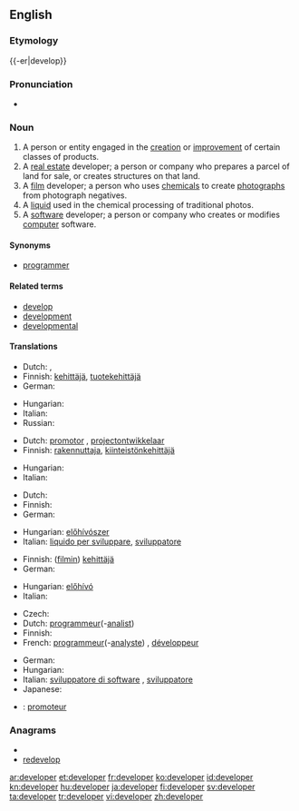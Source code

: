 {{wikipedia|dab=developer}}
==English==

===Etymology===
{{-er|develop}}

===Pronunciation===
* {{IPA|/dəˈvɛləpɚ/}}

===Noun===
{{en-noun}}

# A person or entity engaged in the [[creation]] or [[improvement]] of certain classes of products.
# A [[real estate]] developer; a person or company who prepares a parcel of land for sale, or creates structures on that land.
# A [[film]] developer; a person who uses [[chemical]]s to create [[photograph]]s from photograph negatives.
# A [[liquid]] used in the chemical processing of traditional photos.
# A [[software]] developer; a person or company who creates or modifies [[computer]] software.

====Synonyms====
* {{sense|person or company who writes computer software}} [[programmer]]

====Related terms====
* [[develop]]
* [[development]]
* [[developmental]]

====Translations====
{{trans-top|someone engaged product creation and improvement}}
* Dutch: {{t-|nl|ontwikkelaar|m}}, {{t-|nl|ontwerper|m}}
* Finnish: [[kehittäjä]], [[tuotekehittäjä]]
* German: {{t+|de|Entwickler|m}}
{{trans-mid}}
* Hungarian: {{t+|hu|fejlesztő}}
* Italian: {{t-|it|sviluppatore|m}}
* Russian: {{t|ru|разработчик}}
{{trans-bottom}}

{{trans-top|real estate developer}}
* Dutch: [[promotor]] {{m}}, [[projectontwikkelaar]] {{m}}
* Finnish: [[rakennuttaja]], [[kiinteistönkehittäjä]]
{{trans-mid}}
* Hungarian: {{t+|hu|fejlesztő}}
* Italian: {{t-|it|sviluppatore|m}}
{{trans-bottom}}

{{trans-top|liquid used in chemical film processing}}
* Dutch: {{t-|nl|ontwikkelaar|m}}
* Finnish: {{t-|fi|kehitin}}
* German: {{t+|de|Entwickler|m}}
{{trans-mid}}
* Hungarian: [[előhívószer]]
* Italian: [[liquido per sviluppare]], {{m}}[[sviluppatore]] {{m}}
{{trans-bottom}}

{{trans-top|film developer}}
* Finnish: ([[filmi|filmin]]) [[kehittäjä]]
* German: {{t+|de|Entwickler|m}}
{{trans-mid}}
* Hungarian: [[előhívó]]
* Italian: {{t-|it|sviluppatore|m}}
{{trans-bottom}}

{{trans-top|software programmer}}
* Czech: {{t-|cs|vývojář|m}}
* Dutch: [[programmeur]](-[[analist]]) {{m}}
* Finnish: {{t+|fi|ohjelmoija}}
* French: [[programmeur]](-[[analyste]]) {{m}}, [[développeur]] {{m}}
{{trans-mid}}
* German: {{t+|de|Entwickler|m}}
* Hungarian: {{t+|hu|fejlesztő}}
* Italian: [[sviluppatore di software]] {{m}}, [[sviluppatore]] {{m}}
* Japanese: {{t-|ja|プログラマー|tr=purogramaa}}
{{trans-bottom}}

{{checktrans-top}}
* {{ttbc|French}}: [[promoteur]] {{m}}
{{trans-bottom}}

===Anagrams===
* {{alphagram|deeeloprv}}
* [[redevelop#English|redevelop]]

[[ar:developer]]
[[et:developer]]
[[fr:developer]]
[[ko:developer]]
[[id:developer]]
[[kn:developer]]
[[hu:developer]]
[[ja:developer]]
[[fi:developer]]
[[sv:developer]]
[[ta:developer]]
[[tr:developer]]
[[vi:developer]]
[[zh:developer]]